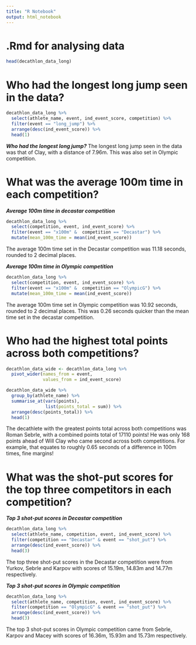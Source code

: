 ```yaml
---
title: "R Notebook"
output: html_notebook
---
```


# .Rmd for analysing data

```r
head(decathlon_data_long)
```

# Who had the longest long jump seen in the data?

```r

decathlon_data_long %>% 
  select(athlete_name, event, ind_event_score, competition) %>% 
  filter(event == "long_jump") %>% 
  arrange(desc(ind_event_score)) %>% 
  head(1)

```

___Who had the longest long jump?___
The longest long jump seen in the data was that of Clay, with a distance of 
7.96m. This was also set in Olympic competition.

# What was the average 100m time in each competition?

___Average 100m time in decastar competition___

```r

decathlon_data_long %>% 
  select(competition, event, ind_event_score) %>% 
  filter(event == "x100m" &  competition == "Decastar") %>% 
  mutate(mean_100m_time = mean(ind_event_score))

```

The average 100m time set in the Decastar competition was 11.18 seconds, rounded
to 2 decimal places.

___Average 100m time in Olympic competition___

```r
decathlon_data_long %>% 
  select(competition, event, ind_event_score) %>% 
  filter(event == "x100m" &  competition == "OlympicG") %>% 
  mutate(mean_100m_time = mean(ind_event_score))
```

The average 100m time set in Olympic competition was 10.92 seconds, rounded to
2 decimal places. This was 0.26 seconds quicker than the mean time set in the
decastar competition.

# Who had the highest total points across both competitions?

```r

decathlon_data_wide <- decathlon_data_long %>%
  pivot_wider(names_from = event, 
              values_from = ind_event_score)

decathlon_data_wide %>% 
  group_by(athlete_name) %>%                         
  summarise_at(vars(points),            
               list(points_total = sum)) %>% 
  arrange(desc(points_total)) %>% 
  head(1)

```

The decathlete with the greatest points total across both competitions was 
Roman Sebrle, with a combined points total of 17110 points! He was only 168
points ahead of Will Clay who came second across both competitions. For example,
that equates to roughly 0.65 seconds of a difference in 100m times, fine margins!

# What was the shot-put scores for the top three competitors in each competition?

___Top 3 shot-put scores in Decastar competition___

```r

decathlon_data_long %>% 
  select(athlete_name, competition, event, ind_event_score) %>% 
  filter(competition == "Decastar" & event == "shot_put") %>% 
  arrange(desc(ind_event_score)) %>% 
  head(3)

```

The top three shot-put scores in the Decastar competition were from Yurkov, 
Sebrle and Karpov with scores of 15.19m, 14.83m and 14.77m respectively.

___Top 3 shot-put scores in Olympic competition___

```r
decathlon_data_long %>% 
  select(athlete_name, competition, event, ind_event_score) %>% 
  filter(competition == "OlympicG" & event == "shot_put") %>% 
  arrange(desc(ind_event_score)) %>% 
  head(3)

```

The top 3 shot-put scores in Olympic competition came from Sebrle, Karpov and
Macey with scores of 16.36m, 15.93m and 15.73m respectively. 